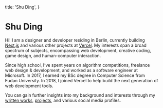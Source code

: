   title: 'Shu Ding',
}

# Shu Ding

Hi! I am a designer and developer residing in Berlin, currently building [Next.js](https://nextjs.org) and various other projects at [Vercel](https://vercel.com). My interests span a broad spectrum of subjects, encompassing web development, creative coding, game design, and human-computer interaction.

Since high school, I’ve spent years on algorithm competitions, freelance web design & development, and worked as a software engineer at Microsoft. In 2017, I earned my BSc degree in Computer Science from Fudan University. In 2018, I joined Vercel to help build the next generation of web development tools.

You can gain further insights into my background and interests through my [written works](/posts), [projects](/projects), and various social media profiles.
